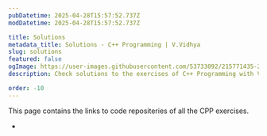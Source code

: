 ```yaml
---
pubDatetime: 2025-04-28T15:57:52.737Z
modDatetime: 2025-04-28T15:57:52.737Z

title: Solutions
metadata_title: Solutions - C++ Programming | V.Vidhya
slug: solutions
featured: false
ogImage: https://user-images.githubusercontent.com/53733092/215771435-25408246-2309-4f8b-a781-1f3d93bdf0ec.png
description: Check solutions to the exercises of C++ Programming with V.Vidhya.

order: -10
---
```



This page contains the links to code repositeries of all the CPP exercises.

- <LinkMd href="https://github.com/VirtualVidhya/Exercises-CPP/tree/main/10.arrays" title="Arrays" />